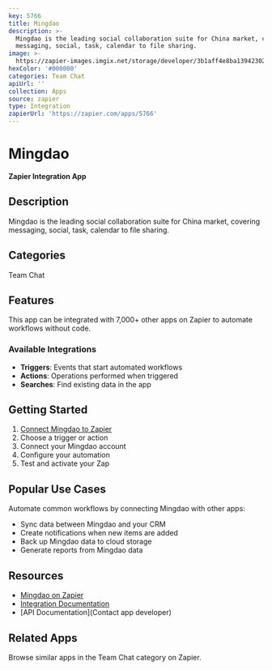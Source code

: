 ```yaml
---
key: 5766
title: Mingdao
description: >-
  Mingdao is the leading social collaboration suite for China market, covering
  messaging, social, task, calendar to file sharing.
image: >-
  https://zapier-images.imgix.net/storage/developer/3b1aff4e8ba13942302bcf692c56ca90_2.png?auto=format%2Ccompress&ixlib=python-3.0.0&q=50
hexColor: '#000000'
categories: Team Chat
apiUrl: ''
collection: Apps
source: zapier
type: Integration
zapierUrl: 'https://zapier.com/apps/5766'
---
```

# Mingdao

**Zapier Integration App**

## Description

Mingdao is the leading social collaboration suite for China market, covering messaging, social, task, calendar to file sharing.

## Categories

Team Chat

## Features

This app can be integrated with 7,000+ other apps on Zapier to automate workflows without code.

### Available Integrations

- **Triggers**: Events that start automated workflows
- **Actions**: Operations performed when triggered
- **Searches**: Find existing data in the app

## Getting Started

1. [Connect Mingdao to Zapier](https://zapier.com/apps/5766)
2. Choose a trigger or action
3. Connect your Mingdao account
4. Configure your automation
5. Test and activate your Zap

## Popular Use Cases

Automate common workflows by connecting Mingdao with other apps:

- Sync data between Mingdao and your CRM
- Create notifications when new items are added
- Back up Mingdao data to cloud storage
- Generate reports from Mingdao data

## Resources

- [Mingdao on Zapier](https://zapier.com/apps/5766)
- [Integration Documentation](https://zapier.com/apps/5766/integrations)
- [API Documentation](Contact app developer)

## Related Apps

Browse similar apps in the Team Chat category on Zapier.
